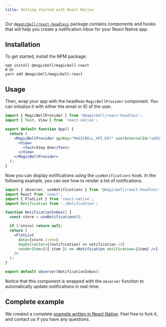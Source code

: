 ```yaml
---
title: Getting started with React Native
---
```


Our [`@magicbell/react-headless`](https://www.npmjs.com/package/@magicbell/react-headless) package contains components and hooks that will help you create a notification inbox for your React Native app.

## Installation

To get started, install the NPM package:

```shell hideHeader
npm install @magicbell/magicbell-react
# Or
yarn add @magicbell/magicbell-react
```

## Usage

Then, wrap your app with the headless `MagicBellProvider` component. You can initialize it with either the email or ID of the user.

```jsx title=React
import { MagicBellProvider } from '@magicbell/react-headless';
import { Text, View } from 'react-native';

export default function App() {
  return (
    <MagicBellProvider apiKey="MAGICBELL_API_KEY" userExternalId="u001">
      <View>
        <Text>Step One</Text>
      </View>
    </MagicBellProvider>
  );
}
```

Now you can display notifications using the `useNotifications` hook. In the following example, you can see how to render a list of notifications.

```jsx title=React
import { observer, useNotifications } from '@magicbell/react-headless';
import React from 'react';
import { FlatList } from 'react-native';
import Notification from './Notification';

function NotificationInbox() {
  const store = useNotifications();

  if (!store) return null;
  return (
    <FlatList
      data={store.items}
      keyExtractor={(notification) => notification.id}
      renderItem={({ item }) => <Notification notification={item} />}
    />
  );
}

export default observer(NotificationInbox);
```

Notice that this component is wrapped with the `observer` function to automatically update notifications in real-time.

## Complete example

We created a complete [example written in React Native](https://codesandbox.io/s/react-native-example-roln4). Feel free to fork it, and contact us if you have any questions.
